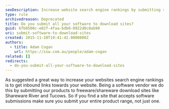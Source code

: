 ```yaml
---
seoDescription: Increase website search engine rankings by submitting software products to reputable download sites and leveraging inbound links.
type: rule
archivedreason: Deprecated
title: Do you submit all your software to download sites?
guid: 6fb8500c-e02f-4faa-bdb0-0922d0c0ab90
uri: submit-software-to-download-sites
created: 2015-11-10T19:41:42.0000000Z
authors:
  - title: Adam Cogan
    url: https://ssw.com.au/people/adam-cogan
related: []
redirects:
  - do-you-submit-all-your-software-to-download-sites
---
```


As suggested a great way to increase your websites search engine rankings is to get inbound links towards your website. Being a software vendor we do this by submitting our products to freeware/shareware download sites like Shareware River and Tucows. So if you find a site that accepts software submissions make sure you submit your entire product range, not just one.
